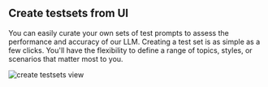 ## Create testsets from UI

You can easily curate your own sets of test prompts to assess the performance and accuracy of our LLM. Creating a test set is as simple as a few clicks. You'll have the flexibility to define a range of topics, styles, or scenarios that matter most to you.

![create testsets view](testsets)
